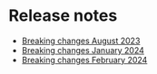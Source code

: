 # Release notes

- [Breaking changes August 2023](/docs/release-notes/august-2023.md)
- [Breaking changes January 2024](/docs/release-notes/january-2024.md)
- [Breaking changes February 2024](/docs/release-notes/february-2024.md)
